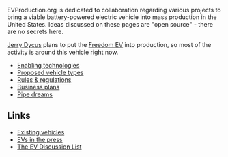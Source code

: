 EVProduction.org is dedicated to collaboration regarding various projects to bring a viable battery-powered electric vehicle into mass production in the United States.  Ideas discussed on these pages are "open source" - there are no secrets here.

[[Jerry Dycus]] plans to put the [[Freedom EV]] into production, so most of the activity is around this vehicle right now.

*[[Enabling technologies]]
*[[Proposed vehicle types]]
*[[Rules & regulations]]
*[[Business plans]]
*[[Pipe dreams]]

==Links==
*[[Existing vehicles]]
*[[EVs in the press]]
*[http://www.evdl.org/ The EV Discussion List]